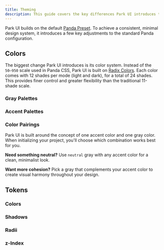 ```yaml
---
title: Theming
description: This guide covers the key differences Park UI introduces to theming.
---
```


Park UI builds on the default [Panda Preset](https://www.npmjs.com/package/@pandacss/preset-panda). To achieve a consistent, minimal design system, it introduces a few key adjustments to the standard Panda configuration.

## Colors

The biggest change Park UI introduces is its color system. Instead of the `50–950` scale used in Panda CSS, Park UI is built on [Radix Colors](https://www.radix-ui.com/colors).
Each color comes with 12 shades per mode (light and dark), for a total of 24 shades. This provides finer control and greater flexibility than the traditional 11-shade scale.

### Gray Palettes

<ColorGrid type="gray" />

### Accent Palettes

<ColorGrid type="accent" />

### Color Pairings

Park UI is built around the concept of one accent color and one gray color. When initializing your project, you'll choose which combination works best for you.

**Need something neutral?** Use `neutral` gray with any accent color for a clean, minimalist look.

**Want more cohesion?** Pick a gray that complements your accent color to create visual harmony throughout your design.


## Tokens

### Colors

### Shadows

### Radii

### z-Index
